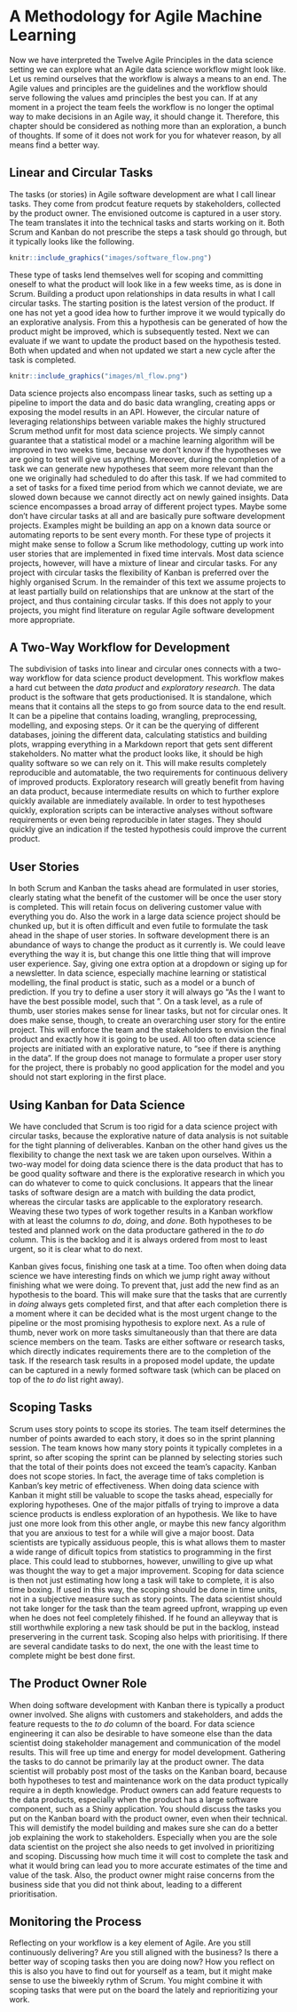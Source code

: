 # A Methodology for Agile Machine Learning

Now we have interpreted the Twelve Agile Principles in the data science setting we can explore what an Agile data science workflow might look like. 
Let us remind ourselves that the workflow is always a means to an end. 
The Agile values and principles are the guidelines and the workflow should serve following the values amd principles the best you can. 
If at any moment in a project the team feels the workflow is no longer the optimal way to make decisions in an Agile way, it should change it.
Therefore, this chapter should be considered as nothing more than an exploration, a bunch of thoughts. 
If some of it does not work for you for whatever reason, by all means find a better way.

## Linear and Circular Tasks

The tasks (or stories) in Agile software development are what I call linear tasks. 
They come from prodcut feature requets by stakeholders, collected by the product owner. 
The envisioned outcome is captured in a user story. 
The team translates it into the technical tasks and starts working on it. 
Both Scrum and Kanban do not prescribe the steps a task should go through, but it typically looks like the following.

```r
knitr::include_graphics("images/software_flow.png")
```
These type of tasks lend themselves well for scoping and committing oneself to what the product will look like in a few weeks time, as is done in Scrum. 
Building a product upon relationships in data results in what I call circular tasks. 
The starting position is the latest version of the product. 
If one has not yet a good idea how to further improve it we would typically do an explorative analysis. 
From this a hypothesis can be generated of how the product might be improved, which is subsequently tested. 
Next we can evaluate if we want to update the product based on the hypothesis tested. 
Both when updated and when not updated we start a new cycle after the task is completed.

```r
knitr::include_graphics("images/ml_flow.png")
```
Data science projects also encompass linear tasks, such as setting up a pipeline to import the data and do basic data wrangling, creating apps or exposing the model results in an API. 
However, the circular nature of leveraging relationships between variable makes the highly structured Scrum method unfit for most data science projects. 
We simply cannot guarantee that a statistical model or a machine learning algorithm will be improved in two weeks time, because we don't know if the hypotheses we are going to test will give us anything. 
Moreover, during the completion of a task we can generate new hypotheses that seem more relevant than the one we originally had scheduled to do after this task. 
If we had commited to a set of tasks for a fixed time period from which we cannot deviate, we are slowed down because we cannot directly act on newly gained insights. 
Data science encompasses a broad array of different project types. 
Maybe some don't have circular tasks at all and are basically pure software development projects. 
Examples might be building an app on a known data source or automating reports to be sent every month. 
For these type of projects it might make sense to follow a Scrum like methodology, cutting up work into user stories that are implemented in fixed time intervals. 
Most data science projects, however, will have a mixture of linear and circular tasks. 
For any project with circular tasks the flexibility of Kanban is preferred over the highly organised Scrum. 
In the remainder of this text we assume projects to at least partially build on relationships that are unknow at the start of the project, and thus containing circular tasks. 
If this does not apply to your projects, you might find literature on regular Agile software development more appropriate.

## A Two-Way Workflow for Development

The subdivision of tasks into linear and circular ones connects with a two-way workflow for data science product development. 
This workflow makes a hard cut between the *data product* and *exploratory research*. 
The data product is the software that gets productionised. 
It is standalone, which means that it contains all the steps to go from source data to the end result. 
It can be a pipeline that contains loading, wrangling, preprocessing, modelling, and exposing steps. 
Or it can be the querying of different databases, joining the different data, calculating statistics and building plots, wrapping everything in a Markdown report that gets sent different stakeholders. 
No matter what the product looks like, it should be high quality software so we can rely on it. 
This will make results completely reproducible and automatable, the two requirements for continuous delivery of improved products. 
Exploratory research will greatly benefit from having an data product, because intermediate results on which to further explore quickly available are inmediately available. 
In order to test hypotheses quickly, exploration scripts can be interactive analyses without software requirements or even being reproducible in later stages. 
They should quickly give an indication if the tested hypothesis could improve the current product.

## User Stories

In both Scrum and Kanban the tasks ahead are formulated in user stories, clearly stating what the benefit of the customer will be once the user story is completed. 
This will retain focus on delivering customer value with everything you do. 
Also the work in a large data science project should be chunked up, but it is often difficult and even futile to formulate the task ahead in the shape of user stories. 
In software development there is an abundance of ways to change the product as it currently is. 
We could leave everything the way it is, but change this one little thing that will improve user experience. 
Say, giving one extra option at a dropdown or siging up for a newsletter. 
In data science, especially machine learning or statistical modelling, the final product is static, such as a model or a bunch of prediction. 
If you try to define a user story it will always go "As the <user of the model> I want to have the best possible model, such that <application of the model>". 
On a task level, as a rule of thumb, user stories makes sense for linear tasks, but not for circular ones. 
It does make sense, though, to create an overarching user story for the entire project. 
This will enforce the team and the stakeholders to envision the final product and exactly how it is going to be used. 
All too often data science projects are initiated with an explorative nature, to "see if there is anything in the data". 
If the group does not manage to formulate a proper user story for the project, there is probably no good application for the model and you should not start exploring in the first place.

## Using Kanban for Data Science

We have concluded that Scrum is too rigid for a data science project with circular tasks, because the explorative nature of data analysis is not suitable for the tight planning of deliverables. 
Kanban on the other hand gives us the flexibility to change the next task we are taken upon ourselves. 
Within a two-way model for doing data science there is the data product that has to be good quality software and there is the explorative research in which you can do whatever to come to quick conclusions. 
It appears that the linear tasks of software design are a match with building the data prodict, whereas the circular tasks are applicable to the exploratory research. 
Weaving these two types of work together results in a Kanban workflow with at least the columns *to do*, *doing*, and *done*. 
Both hypotheses to be tested and planned work on the data productare gathered in the *to do* column. 
This is the backlog and it is always ordered from most to least urgent, so it is clear what to do next. 

Kanban gives focus, finishing one task at a time. 
Too often when doing data science we have interesting finds on which we jump right away without finishing what we were doing. 
To prevent that, just add the new find as an hypothesis to the board. 
This will make sure that the tasks that are currently in *doing* always gets completed first, and that after each completion there is a moment where it can be decided what is the most urgent change to the pipeline or the most promising hypothesis to explore next. 
As a rule of thumb, never work on more tasks simultaneously than that there are data science members on the team. 
Tasks are either software or research tasks, which directly indicates requirements there are to the completion of the task. 
If the research task results in a proposed model update, the update can be captured in a newly formed software task (which can be placed on top of the *to do* list right away).

## Scoping Tasks

Scrum uses story points to scope its stories. 
The team itself determines the number of points awarded to each story, it does so in the sprint planning session. 
The team knows how many story points it typically completes in a sprint, so after scoping the sprint can be planned by selecting stories such that the total of their points does not exceed the team's capacity. 
Kanban does not scope stories. 
In fact, the average time of taks completion is Kanban's key metric of effectiveness. 
When doing data science with Kanban it might still be valuable to scope the tasks ahead, especially for exploring hypotheses. 
One of the major pitfalls of trying to improve a data science products is endless exploration of an hypothesis. 
We like to have just one more look from this other angle, or maybe this new fancy algorithm that you are anxious to test for a while will give a major boost. 
Data scientists are typically assiduous people, this is what allows them to master a wide range of dificult topics from statistics to programming in the first place. 
This could lead to stubbornes, however, unwilling to give up what was thought the way to get a major improvement. 
Scoping for data science is then not just estimating how long a task will take to complete, it is also time boxing. 
If used in this way, the scoping should be done in time units, not in a subjective measure such as story points. 
The data scientist should not take longer for the task than the team agreed upfront, wrapping up even when he does not feel completely fihished. 
If he found an alleyway that is still worthwhile exploring a new task should be put in the backlog, instead preservering in the current task. 
Scoping also helps with prioritising. 
If there are several candidate tasks to do next, the one with the least time to complete might be best done first. 

## The Product Owner Role

When doing software development with Kanban there is typically a product owner involved. 
She aligns with customers and stakeholders, and adds the feature requests to the *to do* column of the board. 
For data science engineering it can also be desirable to have someone else than the data scientist doing stakeholder management and communication of the model results. 
This will free up time and energy for model development. 
Gathering the tasks to do cannot be primarily lay at the product owner. 
The data scientist will probably post most of the tasks on the Kanban board, because both hypotheses to test and maintenance work on the data product typically require a in depth knowledge. 
Product owners can add feature requests to the data products, especially when the product has a large software component, such as a Shiny application. 
You should discuss the tasks you put on the Kanban board with the product owner, even when their technical. 
This will demistify the model building and makes sure she can do a better job explaining the work to stakeholders. 
Especially when you are the sole data scientist on the project she also needs to get involved in prioritizing and scoping. 
Discussing how much time it will cost to complete the task and what it would bring can lead you to more accurate estimates of the time and value of the task. 
Also, the product owner might raise concerns from the business side that you did not think about, leading to a different prioritisation.

## Monitoring the Process

Reflecting on your workflow is a key element of Agile. 
Are you still continuously delivering? Are you still aligned with the business? 
Is there a better way of scoping tasks then you are doing now? 
How you reflect on this is also you have to find out for yourself as a team, but it might make sense to use the biweekly rythm of Scrum. 
You might combine it with scoping tasks that were put on the board the lately and reprioritizing your work. 
